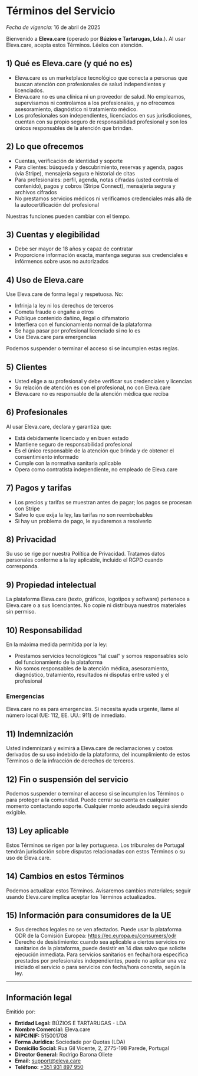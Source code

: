 # Términos del Servicio

_Fecha de vigencia:_ 16 de abril de 2025

Bienvenido a **Eleva.care** (operado por **Búzios e Tartarugas, Lda.**). Al usar Eleva.care, acepta estos Términos. Léelos con atención.

## 1) Qué es Eleva.care (y qué no es)

- Eleva.care es un marketplace tecnológico que conecta a personas que buscan atención con profesionales de salud independientes y licenciados.
- Eleva.care no es una clínica ni un proveedor de salud. No empleamos, supervisamos ni controlamos a los profesionales, y no ofrecemos asesoramiento, diagnóstico ni tratamiento médico.
- Los profesionales son independientes, licenciados en sus jurisdicciones, cuentan con su propio seguro de responsabilidad profesional y son los únicos responsables de la atención que brindan.

## 2) Lo que ofrecemos

- Cuentas, verificación de identidad y soporte
- Para clientes: búsqueda y descubrimiento, reservas y agenda, pagos (vía Stripe), mensajería segura e historial de citas
- Para profesionales: perfil, agenda, notas cifradas (usted controla el contenido), pagos y cobros (Stripe Connect), mensajería segura y archivos cifrados
- No prestamos servicios médicos ni verificamos credenciales más allá de la autocertificación del profesional

Nuestras funciones pueden cambiar con el tiempo.

## 3) Cuentas y elegibilidad

- Debe ser mayor de 18 años y capaz de contratar
- Proporcione información exacta, mantenga seguras sus credenciales e infórmenos sobre usos no autorizados

## 4) Uso de Eleva.care

Use Eleva.care de forma legal y respetuosa. No:

- Infrinja la ley ni los derechos de terceros
- Cometa fraude o engañe a otros
- Publique contenido dañino, ilegal o difamatorio
- Interfiera con el funcionamiento normal de la plataforma
- Se haga pasar por profesional licenciado si no lo es
- Use Eleva.care para emergencias

Podemos suspender o terminar el acceso si se incumplen estas reglas.

## 5) Clientes

- Usted elige a su profesional y debe verificar sus credenciales y licencias
- Su relación de atención es con el profesional, no con Eleva.care
- Eleva.care no es responsable de la atención médica que reciba

## 6) Profesionales

Al usar Eleva.care, declara y garantiza que:

- Está debidamente licenciado y en buen estado
- Mantiene seguro de responsabilidad profesional
- Es el único responsable de la atención que brinda y de obtener el consentimiento informado
- Cumple con la normativa sanitaria aplicable
- Opera como contratista independiente, no empleado de Eleva.care

## 7) Pagos y tarifas

- Los precios y tarifas se muestran antes de pagar; los pagos se procesan con Stripe
- Salvo lo que exija la ley, las tarifas no son reembolsables
- Si hay un problema de pago, le ayudaremos a resolverlo

## 8) Privacidad

Su uso se rige por nuestra Política de Privacidad. Tratamos datos personales conforme a la ley aplicable, incluido el RGPD cuando corresponda.

## 9) Propiedad intelectual

La plataforma Eleva.care (texto, gráficos, logotipos y software) pertenece a Eleva.care o a sus licenciantes. No copie ni distribuya nuestros materiales sin permiso.

## 10) Responsabilidad

En la máxima medida permitida por la ley:

- Prestamos servicios tecnológicos “tal cual” y somos responsables solo del funcionamiento de la plataforma
- No somos responsables de la atención médica, asesoramiento, diagnóstico, tratamiento, resultados ni disputas entre usted y el profesional

### Emergencias

Eleva.care no es para emergencias. Si necesita ayuda urgente, llame al número local (UE: 112, EE. UU.: 911) de inmediato.

## 11) Indemnización

Usted indemnizará y eximirá a Eleva.care de reclamaciones y costos derivados de su uso indebido de la plataforma, del incumplimiento de estos Términos o de la infracción de derechos de terceros.

## 12) Fin o suspensión del servicio

Podemos suspender o terminar el acceso si se incumplen los Términos o para proteger a la comunidad. Puede cerrar su cuenta en cualquier momento contactando soporte. Cualquier monto adeudado seguirá siendo exigible.

## 13) Ley aplicable

Estos Términos se rigen por la ley portuguesa. Los tribunales de Portugal tendrán jurisdicción sobre disputas relacionadas con estos Términos o su uso de Eleva.care.

## 14) Cambios en estos Términos

Podemos actualizar estos Términos. Avisaremos cambios materiales; seguir usando Eleva.care implica aceptar los Términos actualizados.

## 15) Información para consumidores de la UE

- Sus derechos legales no se ven afectados. Puede usar la plataforma ODR de la Comisión Europea: https://ec.europa.eu/consumers/odr
- Derecho de desistimiento: cuando sea aplicable a ciertos servicios no sanitarios de la plataforma, puede desistir en 14 días salvo que solicite ejecución inmediata. Para servicios sanitarios en fecha/hora específica prestados por profesionales independientes, puede no aplicar una vez iniciado el servicio o para servicios con fecha/hora concreta, según la ley.

---

## Información legal

Emitido por:

- **Entidad Legal:** BÚZIOS E TARTARUGAS - LDA
- **Nombre Comercial:** Eleva.care
- **NIPC/NIF:** 515001708
- **Forma Jurídica:** Sociedade por Quotas (LDA)
- **Domicilio Social:** Rua Gil Vicente, 2, 2775-198 Parede, Portugal
- **Director General:** Rodrigo Barona Oliete
- **Email:** [support@eleva.care](mailto:support@eleva.care)
- **Teléfono:** [+351 931 897 950](tel:+351931897950)
